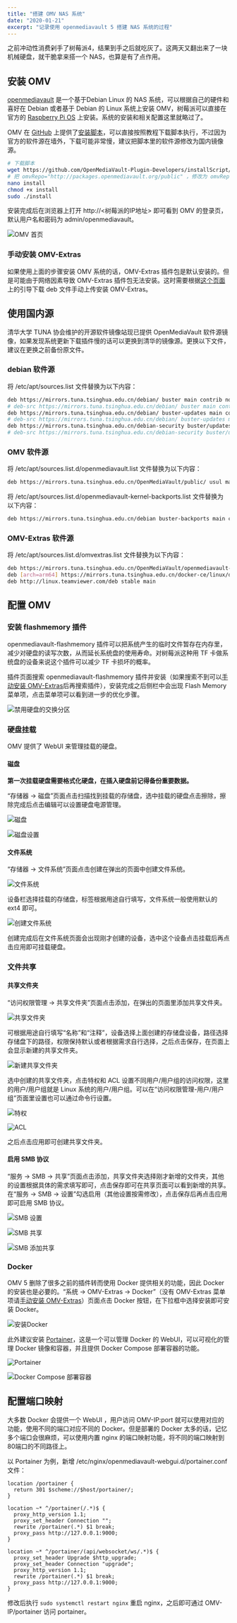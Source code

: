 ```yaml
---
title: "搭建 OMV NAS 系统"
date: "2020-01-21"
excerpt: "记录使用 openmediavault 5 搭建 NAS 系统的过程"
---
```


之前冲动性消费剁手了树莓派4，结果到手之后就吃灰了。这两天又翻出来了一块机械硬盘，就干脆拿来搭一个 NAS，也算是有了点作用。

## 安装 OMV

[openmediavault](https://www.openmediavault.org/) 是一个基于Debian Linux 的 NAS 系统，可以根据自己的硬件和喜好在 Debian 或者基于 Debian 的 Linux 系统上安装 OMV，树莓派可以直接在官方的 [Raspberry Pi OS](https://www.raspberrypi.org/software/operating-systems/) 上安装。系统的安装和相关配置这里就略过了。

OMV 在 [GitHub](https://github.com/OpenMediaVault-Plugin-Developers/installScript) 上提供了[安装脚本](https://github.com/OpenMediaVault-Plugin-Developers/installScript/raw/master/install)，可以直接按照教程下载脚本执行，不过因为官方的软件源在墙外，下载可能非常慢，建议把脚本里的软件源修改为国内镜像源。

```bash
# 下载脚本
wget https://github.com/OpenMediaVault-Plugin-Developers/installScript/raw/master/install
# 把 omvRepo="http://packages.openmediavault.org/public" ，修改为 omvRepo="https://mirrors.tuna.tsinghua.edu.cn/OpenMediaVault/public/"
nano install
chmod +x install
sudo ./install
```

安装完成后在浏览器上打开 http://<树莓派的IP地址> 即可看到 OMV 的登录页，默认用户名和密码为 admin/openmediavault。

![OMV 首页](/images/omv-nas/omv-index.png)

### 手动安装 OMV-Extras

如果使用上面的步骤安装 OMV 系统的话，OMV-Extras 插件包是默认安装的。但是可能由于网络因素导致 OMV-Extras 插件包无法安装。这时需要根据[这个页面](https://forum.openmediavault.org/index.php?thread/5549-omv-extras-org-plugin/)上的引导下载 deb 文件手动上传安装 OMV-Extras。

## 使用国内源

清华大学 TUNA 协会维护的开源软件镜像站现已提供 OpenMediaVault 软件源镜像，如果发现系统更新下载插件慢的话可以更换到清华的镜像源。更换以下文件，建议在更换之前备份原文件。

### debian 软件源

将 /etc/apt/sources.list 文件替换为以下内容：

```bash
deb https://mirrors.tuna.tsinghua.edu.cn/debian/ buster main contrib non-free
# deb-src https://mirrors.tuna.tsinghua.edu.cn/debian/ buster main contrib non-free
deb https://mirrors.tuna.tsinghua.edu.cn/debian/ buster-updates main contrib non-free
# deb-src https://mirrors.tuna.tsinghua.edu.cn/debian/ buster-updates main contrib non-free
deb https://mirrors.tuna.tsinghua.edu.cn/debian-security buster/updates main contrib non-free
# deb-src https://mirrors.tuna.tsinghua.edu.cn/debian-security buster/updates main contrib non-free
```

### OMV 软件源

将 /etc/apt/sources.list.d/openmediavault.list 文件替换为以下内容：

```bash
deb https://mirrors.tuna.tsinghua.edu.cn/OpenMediaVault/public/ usul main
```

将 /etc/apt/sources.list.d/openmediavault-kernel-backports.list 文件替换为以下内容：

```bash
deb https://mirrors.tuna.tsinghua.edu.cn/debian buster-backports main contrib non-free
```

### OMV-Extras 软件源

将 /etc/apt/sources.list.d/omvextras.list 文件替换为以下内容：

```bash
deb https://mirrors.tuna.tsinghua.edu.cn/OpenMediaVault/openmediavault-plugin-developers/usul buster main
deb [arch=arm64] https://mirrors.tuna.tsinghua.edu.cn/docker-ce/linux/debian buster stable
deb http://linux.teamviewer.com/deb stable main
```

## 配置 OMV

### 安装 flashmemory 插件

openmediavault-flashmemory 插件可以把系统产生的临时文件暂存在内存里，减少对硬盘的读写次数，从而延长系统盘的使用寿命。对树莓派这种用 TF 卡做系统盘的设备来说这个插件可以减少 TF 卡损坏的概率。

插件页面搜索 openmediavault-flashmemory 插件并安装（如果搜索不到可以[手动安装 OMV-Extras](#手动安装-omv-extras)后再搜索插件），安装完成之后侧栏中会出现 Flash Memory 菜单项，点击菜单项可以看到进一步的优化步骤。

![禁用硬盘的交换分区](/images/omv-nas/flashmemory.png)

### 硬盘挂载

OMV 提供了 WebUI 来管理挂载的硬盘。

#### 磁盘

**第一次挂载硬盘需要格式化硬盘，在插入硬盘前记得备份重要数据。**

“存储器 -> 磁盘”页面点击扫描找到挂载的存储盘，选中挂载的硬盘点击擦除，擦除完成后点击编辑可以设置硬盘电源管理。

![磁盘](/images/omv-nas/hardware.png)

![磁盘设置](/images/omv-nas/hardware-setting.png)

#### 文件系统

“存储器 -> 文件系统”页面点击创建在弹出的页面中创建文件系统。

![文件系统](/images/omv-nas/file.png)

设备栏选择挂载的存储盘，标签根据用途自行填写，文件系统一般使用默认的 ext4 即可。

![创建文件系统](/images/omv-nas/file-create.png)

创建完成后在文件系统页面会出现刚才创建的设备，选中这个设备点击挂载后再点击应用即可挂载硬盘。

### 文件共享

#### 共享文件夹

“访问权限管理 -> 共享文件夹”页面点击添加，在弹出的页面里添加共享文件夹。

![共享文件夹](/images/omv-nas/share.png)

可根据用途自行填写“名称”和“注释”，设备选择上面创建的存储盘设备，路径选择存储盘下的路径，权限保持默认或者根据需求自行选择，之后点击保存，在页面上会显示新建的共享文件夹。

![新建共享文件夹](/images/omv-nas/share-create.png)

选中创建的共享文件夹，点击特权和 ACL 设置不同用户/用户组的访问权限，这里的用户/用户组就是 Linux 系统的用户/用户组。可以在“访问权限管理-用户/用户组”页面里设置也可以通过命令行设置。

![特权](/images/omv-nas/share-auth.png)

![ACL](/images/omv-nas/share-acl.png)

之后点击应用即可创建共享文件夹。

#### 启用 SMB 协议

“服务 -> SMB -> 共享”页面点击添加，共享文件夹选择刚才新增的文件夹，其他的设置根据具体的需求填写即可，点击保存即可在共享页面可以看到新增的共享。在“服务 -> SMB -> 设置”勾选启用（其他设置按需修改），点击保存后再点击应用即可启用 SMB 协议。

![SMB 设置](/images/omv-nas/smb.png)

![SMB 共享](/images/omv-nas/smb-share.png)

![SMB 添加共享](/images/omv-nas/smb-share-create.png)

### Docker 

OMV 5 删除了很多之前的插件转而使用 Docker 提供相关的功能，因此 Docker 的安装也是必要的。“系统 -> OMV-Extras -> Docker”（没有 OMV-Extras 菜单项请[手动安装 OMV-Extras](#手动安装-omv-extras)）页面点击 Docker 按钮，在下拉框中选择安装即可安装 Docker。

![安装Docker](/images/omv-nas/docker.png)

此外建议安装 [Portainer](https://www.portainer.io/)，这是一个可以管理 Docker 的 WebUI，可以可视化的管理 Docker 镜像和容器，并且提供 Docker Compose 部署容器的功能。

![Portainer](/images/omv-nas/Portainer.png)

![Docker Compose 部署容器](/images/omv-nas/Portainer-stacks.png)

## 配置端口映射

大多数 Docker 会提供一个 WebUI ，用户访问 OMV-IP:port 就可以使用对应的功能，使用不同的端口对应不同的 Docker。但是部署的 Docker 太多的话，记忆多个端口会很麻烦，可以使用内置 nginx 的端口映射功能，将不同的端口映射到80端口的不同路径上。

以 Portainer 为例，新增 /etc/nginx/openmediavault-webgui.d/portainer.conf 文件：

```
location /portainer {
  return 301 $scheme://$host/portainer/;
}

location ~* ^/portainer(/.*)$ {
  proxy_http_version 1.1;
  proxy_set_header Connection "";
  rewrite /portainer(.*) $1 break;
  proxy_pass http://127.0.0.1:9000;
}

location ~* ^/portainer/(api/websocket/ws/.*)$ {
  proxy_set_header Upgrade $http_upgrade;
  proxy_set_header Connection "upgrade";
  proxy_http_version 1.1;
  rewrite /portainer(.*) $1 break;
  proxy_pass http://127.0.0.1:9000;
}
```

修改后执行 `sudo systemctl restart nginx` 重启 nginx，之后即可通过 OMV-IP/portainer 访问 portainer。